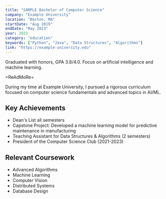 ```yaml
---
title: "SAMPLE Bachelor of Computer Science"
company: "Example University"
location: "Boston, MA"
startDate: "Aug 2019"
endDate: "May 2023"
year: 2023
category: "education"
keywords: ["Python", "Java", "Data Structures", "Algorithms"]
link: "https://example-university.edu"
---
```


Graduated with honors, GPA 3.8/4.0. Focus on artificial intelligence and machine learning.

=ReAdMoRe=

During my time at Example University, I pursued a rigorous curriculum focused on computer science fundamentals and advanced topics in AI/ML.

## Key Achievements
- Dean's List all semesters
- Capstone Project: Developed a machine learning model for predictive maintenance in manufacturing
- Teaching Assistant for Data Structures & Algorithms (2 semesters)
- President of the Computer Science Club (2021-2023)

## Relevant Coursework
- Advanced Algorithms
- Machine Learning
- Computer Vision
- Distributed Systems
- Database Design

